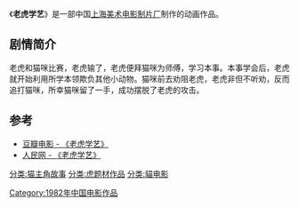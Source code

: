 {{Infobox Film
|片名          = 老虎学艺
|其他名称      = 
|图像          = 
|图像说明      = 
|导演          = [[矫野松|矫野松]]
|监制          = 
|制片          = 
|编剧          = [[蓝鸿恩|蓝鸿恩]]、[[余又晨|余又晨]]
|剧本          = 
|故事          = 
|原著          = 
|旁白          = 
|统筹          = 
|主演          = 
|分级          = 
|副标题        = 
|主题曲        = 
|片头曲        = 
|片尾曲        = 
|配乐          = 
|摄影          = [[游湧|游湧]]
|剪辑          = [[李开基|李开基]]
|制片商        = [[上海美术电影制片厂|上海美术电影制片厂]]
|发行商        = 
|上映日期      = 1982年
|发行日期      = 
|片长          = 20分钟
|产地          = {{CHNML}}
|语言          = [[汉语普通话|汉语普通话]]
|官方网站      = 
|预算          = 
|票房          = 
|前集          = 
|续集          = 
|中国大陆片名  = 
|香港片名      = 
|澳门片名      = 
|台湾片名      = 
|新马片名      = 
|sarft_id    = <!-- 公映许可号码 -->
|amg_id      = <!-- AMG（All Media Guide）ID -->
|imdb_id     = <!-- IMDB（互联网电影数据库）ID -->
}}
《'''老虎学艺'''》是一部中国[[上海美术电影制片厂|上海美术电影制片厂]]制作的动画作品。

==剧情简介==
老虎和猫咪比赛，老虎输了，老虎便拜猫咪为师傅，学习本事。本事学会后，老虎就开始利用所学本领欺负其他小动物。猫咪前去劝阻老虎，老虎非但不听劝，反而追打猫咪，所幸猫咪留了一手，成功摆脱了老虎的攻击。

==参考==
*[http://movie.douban.com/subject/1982481/ 豆瓣电影 - 《老虎学艺》]
*[http://pic.people.com.cn/GB/31655/7297257.html 人民网 - 《老虎学艺》]

{{上海美术电影制片厂1980年代作品}}
[[分类:猫主角故事|分类:猫主角故事]]
[[分类:虎题材作品|分类:虎题材作品]]
[[分类:貓电影|分类:貓电影]]
[[Category:1982年中国电影作品|Category:1982年中国电影作品]]